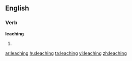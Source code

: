 ==English==

===Verb===
'''leaching'''

# {{present participle of|[[leach]]}}

[[ar:leaching]]
[[hu:leaching]]
[[ta:leaching]]
[[vi:leaching]]
[[zh:leaching]]